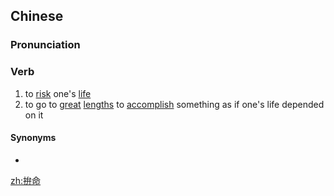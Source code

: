 ==Chinese==
{{zh-forms}}

===Pronunciation===
{{zh-pron
|m=pànmìng
|c=pun3 meng6,pun3-2 meng6
|h=pfs=piang-miang
|mn=piàⁿ-miā
|mn_note=拼命 used in the Mainland
|cat=v
}}

===Verb===
{{zh-verb}}

# to [[risk]] one's [[life]]
# to go to [[great]] [[length]]s to [[accomplish]] something as if one's life depended on it

====Synonyms====
* {{zh-l|拼命}}

[[zh:拚命]]